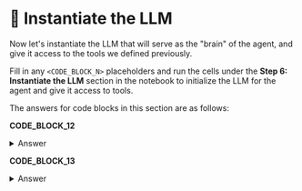 # 👐 Instantiate the LLM

Now let's instantiate the LLM that will serve as the "brain" of the agent, and give it access to the tools we defined previously. 

Fill in any `<CODE_BLOCK_N>` placeholders and run the cells under the **Step 6: Instantiate the LLM** section in the notebook to initialize the LLM for the agent and give it access to tools.

The answers for code blocks in this section are as follows:

**CODE_BLOCK_12**

<details>
<summary>Answer</summary>
<div>
```python
llm.bind_tools(tools)
```
</div>
</details>

**CODE_BLOCK_13**

<details>
<summary>Answer</summary>
<div>
```python
prompt | bind_tools
```
</div>
</details>